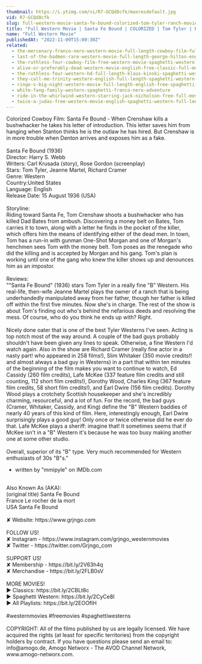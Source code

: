```yaml
---
thumbnail: https://i.ytimg.com/vi/R7-GCQd8cfk/maxresdefault.jpg
vid: R7-GCQd8cfk
slug: full-western-movie-santa-fe-bound-colorized-tom-tyler-ranch-movie-outlaws
title: "Full Western Movie | Santa Fe Bound | COLORIZED | Tom Tyler | Ranch Movie | Outlaws"
name: "Full Western Movie"
publishedAt: "2022-11-09T15:00:30Z"
related:
  - the-mercenary-franco-nero-western-movie-full-length-cowboy-film-full-movie
  - last-of-the-badmen-rare-western-movie-full-length-george-hilton-english-full-movie
  - the-ruthless-four-cowboy-film-free-western-movie-spaghetti-western-english
  - alive-or-preferably-dead-western-movie-english-free-classic-full-movie
  - the-ruthless-four-western-hd-full-length-klaus-kinski-spaghetti-western-full-movie
  - they-call-me-trinity-western-english-full-length-spaghetti-western-film-full-movie
  - ringo-s-big-night-western-movie-full-length-english-free-spaghetti-western
  - white-fang-family-western-spaghetti-franco-nero-adventure
  - ride-in-the-whirlwind-western-starring-jack-nicholson-free-full-movie-english-youtube-movies
  - twice-a-judas-free-western-movie-english-spaghetti-western-full-length
---
```


Colorized Cowboy Film: Santa Fe Bound - When Crenshaw kills a bushwhacker he takes his letter of introduction. This letter saves him from hanging when Stanton thinks he is the outlaw he has hired. But Crenshaw is in more trouble when Denton arrives and exposes him as a fake.<br />
<br />
Santa Fe Bound (1936)<br />
Director: Harry S. Webb<br />
Writers: Carl Krusada (story), Rose Gordon (screenplay)<br />
Stars: Tom Tyler, Jeanne Martel, Richard Cramer<br />
Genre: Western<br />
Country:United States<br />
Language: English<br />
Release Date: 15 August 1936 (USA)<br />
<br />
Storyline:<br />
Riding toward Santa Fe, Tom Crenshaw shoots a bushwhacker who has killed Dad Bates from ambush. Discovering a money belt on Bates, Tom carries it to town, along with a letter he finds in the pocket of the killer, which offers him the means of identifying either of the dead men. In town, Tom has a run-in with gunman One-Shot Morgan and one of Morgan's henchmen sees Tom with the money belt. Tom poses as the renegade who did the killing and is accepted by Morgan and his gang. Tom's plan is working until one of the gang who knew the killer shows up and denounces him as an impostor.<br />
<br />
Reviews:<br />
""Santa Fe Bound" (1936) stars Tom Tyler in a really fine "B" Western. His real-life, then-wife Jeanne Martel plays the owner of a ranch that is being underhandedly manipulated away from her father, though her father is killed off within the first five minutes. Now she's in charge. The rest of the show is about Tom's finding out who's behind the nefarious deeds and resolving the mess. Of course, who do you think he ends up with? Right.<br />
<br />
Nicely done oater that is one of the best Tyler Westerns I've seen. Acting is top notch most of the way around. A couple of the bad guys probably shouldn't have been given any lines to speak. Otherwise, a fine Western I'd watch again. Also in the show are Richard Cramer (really fine actor in a nasty part! who appeared in 258 films!), Slim Whitaker (350 movie credits!! and almost always a bad guy in Westerns) in a part that within ten minutes of the beginning of the film makes you want to continue to watch, Ed Cassidy (260 film credits), Lafe McKee (337 feature film credits and still counting, 112 short film credits!), Dorothy Wood, Charles King (367 feature film credits, 58 short film credits!), and Earl Dwire (156 film credits). Dorothy Wood plays a crotchety Scottish housekeeper and she's incredibly charming, resourceful, and a lot of fun. For the record, the bad guys (Cramer, Whitaker, Cassidy, and King) define the "B" Western baddies of nearly 40 years of this kind of film. Here, interestingly enough, Earl Dwire surprisingly plays a good guy! Only once or twice otherwise did he ever do that. Lafe McKee plays a sheriff: imagine that! It sometimes seems that if McKee isn't in a "B" Western it's because he was too busy making another one at some other studio.<br />
<br />
Overall, superior of its "B" type. Very much recommended for Western enthusiasts of 30s "B"s."<br />
- written by "mmipyle" on IMDb.com<br />
<br />
Also Known As (AKA):<br />
(original title) Santa Fe Bound<br />
France Le rocher de la mort<br />
USA Santa Fe Bound<br />
<br />
✘ Website: https://www.grjngo.com<br />
<br />
FOLLOW US!<br />
✘ Instagram - https://www.instagram.com/grjngo_westernmovies<br />
✘ Twitter - https://twitter.com/Grjngo_com<br />
<br />
SUPPORT US!<br />
✘ Membership - https://bit.ly/2V63h4q<br />
✘ Merchandise - https://bit.ly/2FLB0sV<br />
<br />
MORE MOVIES! <br />
► Classics: https://bit.ly/2CBLt8c <br />
► Spaghetti Western: https://bit.ly/2CyCe8I <br />
► All Playlists: https://bit.ly/2EOOfIH <br />
<br />
#westernmovies #freemovies #spaghettiwesterns<br />
<br />
COPYRIGHT: All of the films published by us are legally licensed. We have acquired the rights (at least for specific territories) from the copyright holders by contract. If you have questions please send an email to: info@amogo.de, Amogo Networx - The AVOD Channel Network, www.amogo-networx.com.